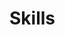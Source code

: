 # Skills

\begin{cvskills}
  \cvskill
    {R}
    {package development, data analysis, statistical programming, data visualization, \newline ETL/Data integration, tidyverse (dplyr, ggplot2, purrr, tidyr, etc), Rmarkdown}

  \cvskill
    {Other programming experience}
    {Python, SQL, Git}

  \cvskill
    {Clinical Trials}
    {clinical data management programming, eCOA, data review}
    
  \cvskill
    {Psychology}
    {behavioral statistics, research methods, cognitive psychology, learning psychology}
\end{cvskills}
